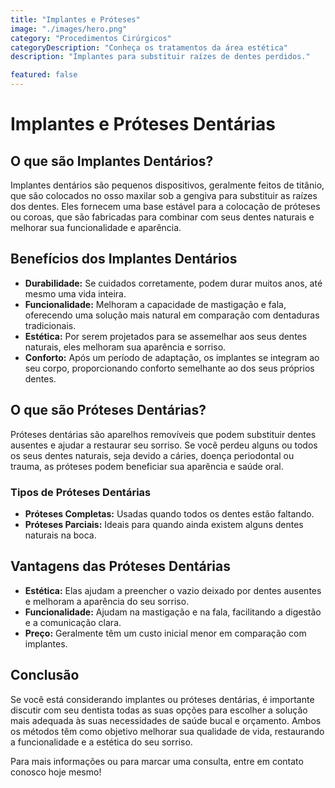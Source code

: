 ```yaml
---
title: "Implantes e Próteses"
image: "./images/hero.png"
category: "Procedimentos Cirúrgicos"
categoryDescription: "Conheça os tratamentos da área estética"
description: "Implantes para substituir raízes de dentes perdidos."

featured: false
---
```


# Implantes e Próteses Dentárias

## O que são Implantes Dentários?

Implantes dentários são pequenos dispositivos, geralmente feitos de titânio, que são colocados no osso maxilar sob a gengiva para substituir as raízes dos dentes. Eles fornecem uma base estável para a colocação de próteses ou coroas, que são fabricadas para combinar com seus dentes naturais e melhorar sua funcionalidade e aparência.

## Benefícios dos Implantes Dentários

- **Durabilidade:** Se cuidados corretamente, podem durar muitos anos, até mesmo uma vida inteira.
- **Funcionalidade:** Melhoram a capacidade de mastigação e fala, oferecendo uma solução mais natural em comparação com dentaduras tradicionais.
- **Estética:** Por serem projetados para se assemelhar aos seus dentes naturais, eles melhoram sua aparência e sorriso.
- **Conforto:** Após um período de adaptação, os implantes se integram ao seu corpo, proporcionando conforto semelhante ao dos seus próprios dentes.

## O que são Próteses Dentárias?

Próteses dentárias são aparelhos removíveis que podem substituir dentes ausentes e ajudar a restaurar seu sorriso. Se você perdeu alguns ou todos os seus dentes naturais, seja devido a cáries, doença periodontal ou trauma, as próteses podem beneficiar sua aparência e saúde oral.

### Tipos de Próteses Dentárias

- **Próteses Completas:** Usadas quando todos os dentes estão faltando.
- **Próteses Parciais:** Ideais para quando ainda existem alguns dentes naturais na boca.

## Vantagens das Próteses Dentárias

- **Estética:** Elas ajudam a preencher o vazio deixado por dentes ausentes e melhoram a aparência do seu sorriso.
- **Funcionalidade:** Ajudam na mastigação e na fala, facilitando a digestão e a comunicação clara.
- **Preço:** Geralmente têm um custo inicial menor em comparação com implantes.

## Conclusão

Se você está considerando implantes ou próteses dentárias, é importante discutir com seu dentista todas as suas opções para escolher a solução mais adequada às suas necessidades de saúde bucal e orçamento. Ambos os métodos têm como objetivo melhorar sua qualidade de vida, restaurando a funcionalidade e a estética do seu sorriso.

Para mais informações ou para marcar uma consulta, entre em contato conosco hoje mesmo!
